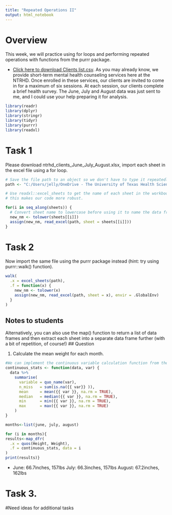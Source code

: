 ---
title: "Repeated Operations II"
output: html_notebook
---

# Overview

This week, we will practice using for loops and performing repeated operations with functions from the purrr package.

* [Click here to download Clients list.csv](**link update**). As you may already know, we provide short-term mental health counseling services here at the NTRHD. Once enrolled in these services, our clients are invited to come in for a maximum of six sessions. At each session, our clients complete a brief health survey. The June, July and August data was just sent to me, and I could use your help preparing it for analysis.

```{r message=FALSE}
library(readr)
library(dplyr)
library(stringr)
library(tidyr)
library(purrr)
library(readxl)
```

# Task 1

Please download ntrhd_clients_June_July_August.xlsx, import each sheet in the excel file using a for loop.

```{r}
# Save the file path to an object so we don't have to type it repeatedly 
path <- "C:/Users/jelly/OneDrive - The University of Texas Health Science Center at Houston/TA/ntrhd_clients_June_July_August.xlsx"

# Use readxl::excel_sheets to get the name of each sheet in the workbook.
# this makes our code more robust.

for(i in seq_along(sheets)) {
  # Convert sheet name to lowercase before using it to name the data frame
  new_nm <- tolower(sheets[[i]])
  assign(new_nm, read_excel(path, sheet = sheets[[i]]))
}
```

# Task 2

Now import the same file using the purrr package instead (hint: try using purrr::walk() function). 

```{r}

walk(
  .x = excel_sheets(path),
  .f = function(x) {
    new_nm <- tolower(x)
    assign(new_nm, read_excel(path, sheet = x), envir = .GlobalEnv)
  }
)
```

## Notes to students
Alternatively, you can also use the map() function to return a list of data frames and then extract each sheet into a separate data frame further (with a bit of repetition, of course!) 
## Question

1. Calculate the mean weight for each month.

```{r}
#We can implement the continuous variable calculation function from the textbook.
continuous_stats <- function(data, var) {
  data %>%  
    summarise(
      variable = quo_name(var),
      n_miss   = sum(is.na({{ var}} )),
      mean     = mean({{ var }}, na.rm = TRUE),
      median   = median({{ var }}, na.rm = TRUE),
      min      = min({{ var }}, na.rm = TRUE),
      max      = max({{ var }}, na.rm = TRUE)
    ) 
}

months<-list(june, july, august)

for (i in months){
results<-map_dfr(
  .x = quos(Height, Weight),
  .f = continuous_stats, data = i
)
print(results)}
```

* June: 66.7inches, 157lbs
July: 66.3inches, 157lbs 
August: 67.2inches, 162lbs


# Task 3. 

#Need ideas for additional tasks